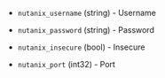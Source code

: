 <!-- Code generated from the comments of the ClusterConfig struct in builder/nutanix/config.go; DO NOT EDIT MANUALLY -->

- `nutanix_username` (string) - Username

- `nutanix_password` (string) - Password

- `nutanix_insecure` (bool) - Insecure

- `nutanix_port` (int32) - Port

<!-- End of code generated from the comments of the ClusterConfig struct in builder/nutanix/config.go; -->
